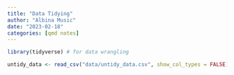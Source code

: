 ```yaml
---
title: "Data Tidying"
author: "Albina Music"
date: "2023-02-18"
categories: [qmd notes]
---
```


```r
library(tidyverse) # for data wrangling
```

```r

untidy_data <- read_csv("data/untidy_data.csv", show_col_types = FALSE)

```
